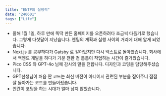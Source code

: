 ```yaml
---
title: "ENTP의 실행력"
date: "240601"
tags: ["Life"]
---
```


- 올해 1월 1일, 하루 만에 뚝딱 만든 홈페이지를 오픈하려다 조금씩 다듬기로 했습니다. 그렇게 다섯달이 지났습니다. 엔팁의 계획과 실행 사이의 거리에 대해 알게 되었습니다.
- Next.js 를 공부하다가 Gatsby 로 갈아탔지만 다시 넥스트로 돌아왔습니다. 회사에서 백엔드 개발을 하다가 기분 전환 겸 틈틈이 작업하는 시간이 즐거웠습니다.
- Pico CSS 와 GPT-4o 님께 감사의 말을 전합니다. 디자인과 코딩을 담당해주셨습니다.
- GPT선생님이 처음 짠 코드는 최신 버전이 아니어서 관련된 부분을 짚어주니 점점 잘 돌아가는 코드를 만들어줬습니다.
- 인간이 코딩을 하는 시대가 얼마 남지 않았습니다.
